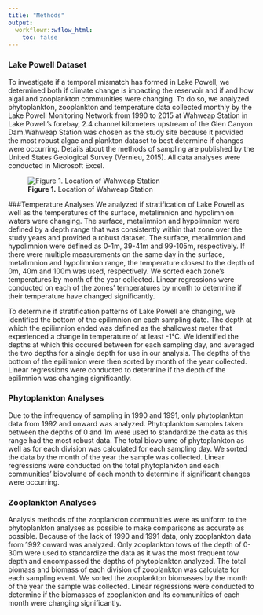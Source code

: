 ```yaml
---
title: "Methods"
output:
  workflowr::wflow_html:
    toc: false
---
```


### Lake Powell Dataset 
To investigate if a temporal mismatch has formed in Lake Powell, we determined both if climate change is impacting the reservoir and if and how algal and zooplankton communities were changing. To do so, we analyzed phytoplankton, zooplankton and temperature data collected monthly by the Lake Powell Monitoring Network from 1990 to 2015 at Wahweap Station in Lake Powell’s forebay, 2.4 channel kilometers upstream of the Glen Canyon Dam.Wahweap Station was chosen as the study site because it provided the most robust algae and plankton dataset to best determine if changes were occurring. Details about the methods of sampling are published by the United States Geological Survey (Vernieu, 2015). All data analyses were conducted in Microsoft Excel.

![**Figure 1.** Location of Wahweap Station](data_collection_site.png)

###Temperature Analyses
We analyzed if stratification of Lake Powell as well as the temperatures of the surface, metalimnion and hypolimnion waters were changing. The surface, metalimnion and hypolimnion were defined by a depth range that was consistently within that zone over the study years and provided a robust dataset. The surface, metalimnion and hypolimnion were defined as 0-1m, 39-41m and 99-105m, respectively. If there were multiple measurements on the same day in the surface, metalimnion and hypolimnion range, the temperature closest to the depth of 0m, 40m and 100m was used, respectively. We sorted each zone’s temperatures by month of the year collected. Linear regressions were conducted on each of the zones’ temperatures by month to determine if their temperature have changed significantly.

To determine if stratification patterns of Lake Powell are changing, we identified the bottom of the epilimnion on each sampling date.  The depth at which the epilimnion ended was defined as the shallowest meter that experienced a change in temperature of at least -1°C. We identified the depths at which this occured between for each sampling day, and averaged the two depths for a single depth for use in our analysis. The depths of the bottom of the epilimnion were then sorted by month of the year collected. Linear regressions were conducted to determine if  the depth of the epilimnion was changing significantly.

### Phytoplankton Analyses
Due to the infrequency of sampling in 1990 and 1991, only phytoplankton data from 1992 and onward was analyzed. Phytoplankton samples taken between the depths of 0 and 1m were used to standardize the data as this range had the most robust data. The total biovolume of phytoplankton as well as for each division was calculated for each sampling day. We sorted the data by the month of the year the sample was collected. Linear regressions were conducted on the total phytoplankton and each communities’ biovolume of each month to determine if significant changes were occurring.

### Zooplankton Analyses
Analysis methods of the zooplankton communities were as uniform to the phytoplankton analyses as possible to make comparisons as accurate as possible. Because of the lack of 1990 and 1991 data, only zooplankton data from 1992 onward was analyzed. Only zooplankton tows of the depth of 0-30m were used to standardize the data as it was the most frequent tow depth and encompassed the depths of phytoplankton analyzed. The total biomass and biomass of each division of zooplankton was calculate for each sampling event. We sorted the zooplankton biomasses by the month of the year the sample was collected. Linear regressions were conducted to determine if the biomasses of zooplankton and its communities of each month were changing significantly.

